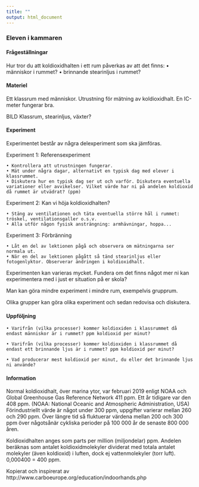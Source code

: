```yaml
---
title: ""
output: html_document
---
```




### Eleven i kammaren


#### Frågeställningar

Hur tror du att koldioxidhalten i ett rum påverkas av att det finns:
    • människor i rummet?
    • brinnande stearinljus i rummet?


#### Materiel

Ett klassrum med människor.
Utrustning för mätning av koldioxidhalt. En IC-meter fungerar bra.



BILD Klassrum, stearinljus, växter?


#### Experiment

Experimentet består av några delexperiment som ska jämföras.

Experiment 1: Referensexperiment

    • Kontrollera att utrustningen fungerar.
    • Mät under några dagar, alternativt en typisk dag med elever i klassrummet.
    • Diskutera hur en typisk dag ser ut och varför. Diskutera eventuella variationer eller avvikelser. Vilket värde har ni på andelen koldioxid då rummet är utvädrat? (ppm)

Experiment 2: Kan vi höja koldioxidhalten?

    • Stäng av ventilationen och täta eventuella större hål i rummet: tröskel, ventilationsgaller o.s.v.
    • Alla utför någon fysisk ansträngning: armhävningar, hoppa...

Experiment 3: Förbränning

    • Låt en del av lektionen pågå och observera om mätningarna ser normala ut.
    • När en del av lektionen pågått så tänd stearinljus eller fotogenlyktor. Observerar ändringen i koldioxidhalt.


Experimenten kan varieras mycket. Fundera om det finns något mer ni kan experimentera med i just er situation på er skola?

Man kan göra mindre experiment i mindre rum, exempelvis grupprum. 

Olika grupper kan göra olika experiment och sedan redovisa och diskutera.



#### Uppföljning

    • Varifrån (vilka processer) kommer koldioxiden i klassrummet då endast människor är i rummet? ppm koldioxid per minut?

    • Varifrån (vilka processer) kommer koldioxiden i klassrummet då endast ett brinnande ljus är i rummet? ppm koldioxid per minut?

    • Vad producerar mest koldioxid per minut, du eller det brinnande ljus ni använde?




#### Information

Normal koldioxidhalt, över marina ytor, var februari 2019 enligt NOAA och Global Greenhouse Gas Reference Network 411 ppm. Ett år tidigare var den 408 ppm. (NOAA: National Oceanic and Atmospheric Administration, USA) Förindustriellt värde är något under 300 ppm, uppgifter varierar mellan 260 och 290 ppm. Över längre tid så fluktuerar värdena mellan 200 och 300 ppm över någotsånär cykliska perioder på 100 000 år de senaste 800 000 åren.

Koldioxidhalten anges som parts per million (miljondelar) ppm. Andelen beräknas som antalet koldioxidmolekyler dividerat med totala antalet molekyler (även koldioxid) i luften, dock ej vattenmolekyler (torr luft). 0,000400 = 400 ppm.



Kopierat och inspirerat av http://www.carboeurope.org/education/indoorhands.php

